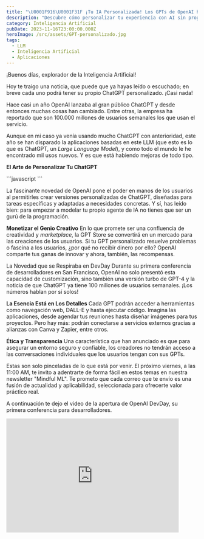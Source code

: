 ```yaml
---
title: "\U0001F916\U0001F31F ¡Tu IA Personalizada! Los GPTs de OpenAI han llegado"
description: "Descubre cómo personalizar tu experiencia con AI sin programar. Los GPTs personalizados han llegado. ¡Únete a la newsletter \"Mindful ML\" y transforma ideas en soluciones únicas! \U0001F680\U0001F916"
category: Inteligencia Artificial
pubDate: 2023-11-16T23:00:00.000Z
heroImage: /src/assets/GPT-personalizado.jpg
tags:
  - LLM
  - Inteligencia Artificial
  - Aplicaciones
---
```


¡Buenos días, explorador de la Inteligencia Artificial!

Hoy te traigo una noticia, que puede que ya hayas leído o escuchado; en breve cada uno podrá tener su propio ChatGPT personalizado. ¡Casi nada!

Hace casi un año OpenAI lanzaba al gran público ChatGPT y desde entonces muchas cosas han cambiado. Entre otras, la empresa ha reportado que son 100.000 millones de usuarios semanales los que usan el servicio.

Aunque en mi caso ya venía usando mucho ChatGPT con anterioridad, este año se han disparado la aplicaciones basadas en este LLM (que esto es lo que es ChatGPT, un *Large Language Model*), y como todo el mundo le he encontrado mil usos nuevos. Y es que está habiendo mejoras de todo tipo.

**El Arte de Personalizar Tu ChatGPT**

<div class="blur-lg">
  ```javascript
  ```

  La fascinante novedad de OpenAI pone el poder en manos de los usuarios al permitirles crear versiones personalizadas de ChatGPT, diseñadas para tareas específicas y adaptadas a necesidades concretas. Y sí, has leído bien: para empezar a modelar tu propio agente de IA no tienes que ser un gurú de la programación.

  **Monetizar el Genio Creativo** En lo que promete ser una confluencia de creatividad y *marketplace*, la GPT Store se convertirá en un mercado para las creaciones de los usuarios. Si tu GPT personalizado resuelve problemas o fascina a los usuarios, ¿por qué no recibir dinero por ello? OpenAI comparte tus ganas de innovar y ahora, también, las recompensas.

  La Novedad que se Respiraba en DevDay Durante su primera conferencia de desarrolladores en San Francisco, OpenAI no solo presentó esta capacidad de customización, sino también una versión turbo de GPT-4 y la noticia de que ChatGPT ya tiene 100 millones de usuarios semanales. ¡Los números hablan por sí solos!

  **La Esencia Está en Los Detalles** Cada GPT podrán acceder a herramientas como navegación web, DALL-E y hasta ejecutar código. Imagina las aplicaciones, desde agendar tus reuniones hasta diseñar imágenes para tus proyectos. Pero hay más: podrán conectarse a servicios externos gracias a alianzas con Canva y Zapier, entre otros.

  **Ética y Transparencia** Una característica que han anunciado es que para asegurar un entorno seguro y confiable, los creadores no tendrán acceso a las conversaciones individuales que los usuarios tengan con sus GPTs.

  Estas son solo pinceladas de lo que está por venir. El próximo viernes, a las 11:00 AM, te invito a adentrarte de forma fácil en estos temas en nuestra newsletter "Mindful ML". Te prometo que cada correo que te envío es una fusión de actualidad y aplicabilidad, seleccionada para ofrecerte valor práctico real.
</div>

A continuación te dejo el video de la apertura de OpenAI DevDay, su primera conferencia para desarrolladores.

<div class="aspect-w-16 aspect-h-9">
  <iframe class="content-center" src="https://www.youtube.com/embed/U9mJuUkhUzk" width="90%" height="300" frameborder="0" allow="autoplay; fullscreen; picture-in-picture" allowfullscreen />
</div>

¡Hasta la próxima semana! Seguiremos atentos a todas las novedad del fascinante mundo de *Machine Learning*, *Data Science* y *Deep Learning* está a tu disposición para explorar.

PD1 - ¡Comparte este correo y deja que más gente curiosa se una a nuestra comunidad!

PD2 - ¿Quieres más? El email de la próxima semana ya está más cerca ;) ¡No te lo pierdas! Estará en tu bandeja de entrada el próximo viernes a las 11:00.

Recuerda, ¿Tienes sugerencias, preguntas o simplemente quieres compartir tus ideas? ¡No dudes en responder a este correo! Tu participación es siempre bienvenida.

¡Hasta pronto y que tengas una semana increíble!

<hr />

<table role="presentation" cellpadding="0" cellspacing="0" border="0" align="center" id="tableBlock-44" width="100%" style="table-layout: fixed;">
  <tbody>
    <tr>
      <td align="center" class="ml-rte-table" style="padding: 0 0 20px 0;">
        <div class="table-responsive" style="line-height: 125%; display: block; width: 100%; overflow-x: auto; -ms-overflow-style: -ms-autohiding-scrollbar;">
          <table role="presentation" bgcolor="#FFFFFF" border="1" bordercolor="#EEEEEE" style="border-collapse: collapse; border: 1px solid #eeeeee" cellpadding="0" cellspacing="0" align="center" width="100%" class="mlContentTable">
            <tbody>
              <tr>
                <th align="left" bgcolor="#F6F6F6" colspan="2" valign="middle" style="padding: 10px 20px; padding-top: 10; padding-bottom: 10; border-color: #eeeeee;">
                  <p style="word-break: break-word; font-family: Helvetica, sans-serif; color: #000000; font-size: 14px; line-height: 125%; margin: 0;">
                    Herramientas
                  </p>
                </th>
              </tr>

              <tr class="">
                <td width="50%" style="padding: 10px 20px; padding-top: 10; padding-bottom: 10; border-color: #eeeeee;">
                  <p style="word-break: break-word; font-family: Helvetica, sans-serif; color: #000000; font-size: 14px; line-height: 125%; margin: 0;">
                    Taskade
                  </p>
                </td>

                <td width="50%" style="padding: 10px 20px; padding-top: 10; padding-bottom: 10; border-color: #eeeeee;">
                  <p style="word-break: break-word; font-family: Helvetica, sans-serif; color: #000000; font-size: 14px; line-height: 125%; margin: 0;">
                    <a href="https://taskade.com/?via=9f1ck" rel="noopener noreferrer" data-token-index="0" tabindex="0" style="color: #000000; text-decoration: none;">[https://taskade.com?via=9f1ck](https://taskade.com?via=9f1ck)</a>
                  </p>
                </td>
              </tr>

              <tr class="striped">
                <td width="50%" style="padding: 10px 20px; padding-top: 10; padding-bottom: 10; background: #f5f5f5; border-color: #eeeeee;">
                  <p style="word-break: break-word; font-family: Helvetica, sans-serif; color: #000000; font-size: 14px; line-height: 125%; margin: 0;">
                    Notion AI
                  </p>
                </td>

                <td width="50%" style="padding: 10px 20px; padding-top: 10; padding-bottom: 10; background: #f5f5f5; border-color: #eeeeee;">
                  <p style="word-break: break-word; font-family: Helvetica, sans-serif; color: #000000; font-size: 14px; line-height: 125%; margin: 0;">
                    <a href="https://affiliate.notion.so/a50o0a7tl9z5-4y5a7" rel="noopener noreferrer" data-token-index="0" tabindex="0" style="color: #000000; text-decoration: none;">[https://affiliate.notion.so/a50o0a7tl9z5-4y5a7](https://affiliate.notion.so/a50o0a7tl9z5-4y5a7)</a>
                  </p>
                </td>
              </tr>

              <tr class="">
                <td width="50%" style="padding: 10px 20px; padding-top: 10; padding-bottom: 10; border-color: #eeeeee;">
                  <p style="word-break: break-word; font-family: Helvetica, sans-serif; color: #000000; font-size: 14px; line-height: 125%; margin: 0;">
                    Machine Learning For Absolute Beginners: A Plain English
                    Introduction: 3 (AI, Data Science, Python & Statistics for
                    Beginners)
                  </p>
                </td>

                <td width="50%" style="padding: 10px 20px; padding-top: 10; padding-bottom: 10; border-color: #eeeeee;">
                  <p style="word-break: break-word; font-family: Helvetica, sans-serif; color: #000000; font-size: 14px; line-height: 125%; margin: 0;">
                    <span class="ml-rte-link-wrapper" style="line-height: 125%;"><a href="https://amzn.to/49jY4KN" style="color: #000000; text-decoration: none;"><u>[https://amzn.to/49jY4KN](https://amzn.to/49jY4KN)</u></a></span>
                  </p>
                </td>
              </tr>
            </tbody>
          </table>
        </div>
      </td>
    </tr>
  </tbody>
</table>

<table role="presentation" cellpadding="0" cellspacing="0" border="0" align="center" id="tableBlock-57" width="100%" style="table-layout: fixed;">
  <tbody>
    <tr>
      <td align="center" class="ml-rte-table" style="padding: 0 0 20px 0;">
        <div class="table-responsive" style="line-height: 125%; display: block; width: 100%; overflow-x: auto; -ms-overflow-style: -ms-autohiding-scrollbar;">
          <table role="presentation" bgcolor="#FFFFFF" border="1" bordercolor="#EEEEEE" style="border-collapse: collapse; border: 1px solid #eeeeee" cellpadding="0" cellspacing="0" align="center" width="100%" class="mlContentTable">
            <tbody>
              <tr>
                <th align="left" bgcolor="#F6F6F6" colspan="2" valign="middle" style="padding: 10px 20px; padding-top: 10; padding-bottom: 10; border-color: #eeeeee;">
                  <p style="word-break: break-word; font-family: Helvetica, sans-serif; color: #000000; font-size: 14px; line-height: 125%; margin: 0;">
                    Noticias de la semana
                  </p>
                </th>
              </tr>

              <tr class="">
                <td width="50%" style="padding: 10px 20px; padding-top: 10; padding-bottom: 10; border-color: #eeeeee;">
                  <p style="word-break: break-word; font-family: Helvetica, sans-serif; color: #000000; font-size: 14px; line-height: 125%; margin: 0;">
                    Cumbre <strong>de inteligencia artificial</strong> en Londres
                  </p>
                </td>

                <td width="50%" style="padding: 10px 20px; padding-top: 10; padding-bottom: 10; border-color: #eeeeee;">
                  <p style="word-break: break-word; font-family: Helvetica, sans-serif; color: #000000; font-size: 14px; line-height: 125%; margin: 0;">
                    <span class="ml-rte-link-wrapper" style="line-height: 125%;"><a href="https://www.theguardian.com/technology/2023/nov/06/balancing-the-risks-and-rewards-of-ai-will-be-key" style="color: #000000; text-decoration: none;"><u>[https://www.theguardian.com/technology/2023/nov/06/balancing-the-risks-and-rewards-of-ai-will-be-key](https://www.theguardian.com/technology/2023/nov/06/balancing-the-risks-and-rewards-of-ai-will-be-key)</u></a> </span>
                  </p>
                </td>
              </tr>

              <tr class="striped">
                <td width="50%" style="padding: 10px 20px; padding-top: 10; padding-bottom: 10; background: #f5f5f5; border-color: #eeeeee;">
                  <p style="word-break: break-word; font-family: Helvetica, sans-serif; color: #000000; font-size: 14px; line-height: 125%; margin: 0;">
                    9 modelos <strong>de aprendizaje automático</strong> que debe
                    conocer
                  </p>
                </td>

                <td width="50%" style="padding: 10px 20px; padding-top: 10; padding-bottom: 10; background: #f5f5f5; border-color: #eeeeee;">
                  <p style="word-break: break-word; font-family: Helvetica, sans-serif; color: #000000; font-size: 14px; line-height: 125%; margin: 0;">
                    <span class="ml-rte-link-wrapper" style="line-height: 125%;"><a href="https://builtin.com/machine-learning/machine-learning-models-explained" style="color: #000000; text-decoration: none;"><u><span class="ml-rte-link-wrapper" style="line-height: 125%;" /></u></a><u><a href="https://builtin.com/machine-learning/machine-learning-models-explained" style="color: #000000; text-decoration: none;"><u>[https://builtin.com/machine-learning/machine-learning-models-explained](https://builtin.com/machine-learning/machine-learning-models-explained)</u></a></u></span><u /> 
                  </p>
                </td>
              </tr>
            </tbody>
          </table>
        </div>
      </td>
    </tr>
  </tbody>
</table>

<hr />
